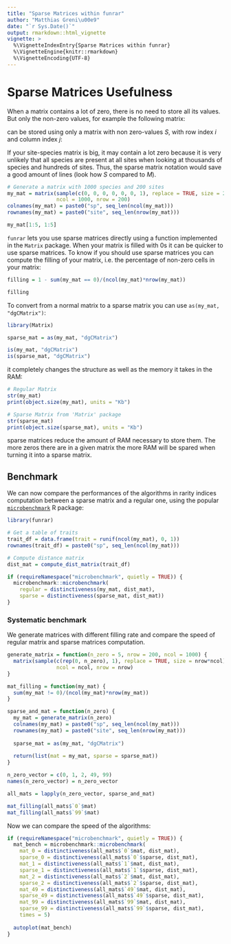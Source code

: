 ```yaml
---
title: "Sparse Matrices within funrar"
author: "Matthias Greni\u00e9"
date: "`r Sys.Date()`"
output: rmarkdown::html_vignette
vignette: >
  %\VignetteIndexEntry{Sparse Matrices within funrar}
  %\VignetteEngine{knitr::rmarkdown}
  %\VignetteEncoding{UTF-8}
---
```


# Sparse Matrices Usefulness

When a matrix contains a lot of zero, there is no need to store all its values. But only the non-zero values, for example the following matrix:

\begin{equation}
  M =
    \bordermatrix{
             ~      & \text{sp. A} & \text{sp. B} & {sp. C} \cr
      \text{site 1} & 1 & 0 & 0 \cr
      \text{site 2} & 0 & 1 & 1 \cr
      \text{site 3} & 0 & 1 & 0 \cr}
\end{equation}

can be stored using only a matrix with non zero-values $S$, with row index $i$ and column index $j$:

\begin{equation}
  S =
    \begin{matrix}
            i       &       j       & \text{value} \\
      \text{site 1} & \text{sp. A} & 1 \\
      \text{site 2} & \text{sp. B} & 1 \\
      \text{site 3} & \text{sp. B} & 1 \\
      \text{site 2} & \text{sp. C} & 1
    \end{matrix}
\end{equation}

If your site-species matrix is big, it may contain a lot zero because it is very unlikely that all species are present at all sites when looking at thousands of species and hundreds of sites. Thus, the sparse matrix notation would save a good amount of lines (look how $S$ compared to $M$).

```r
# Generate a matrix with 1000 species and 200 sites
my_mat = matrix(sample(c(0, 0, 0, 0, 0, 0, 1), replace = TRUE, size = 200000),
                ncol = 1000, nrow = 200)
colnames(my_mat) = paste0("sp", seq_len(ncol(my_mat)))
rownames(my_mat) = paste0("site", seq_len(nrow(my_mat)))

my_mat[1:5, 1:5]
```

`funrar` lets you use sparse matrices directly using a function implemented in the `Matrix` package. When your matrix is filled with 0s it can be quicker to use sparse matrices. To know if you should use sparse matrices you can compute the filling of your matrix, i.e. the percentage of non-zero cells in your matrix:

```r
filling = 1 - sum(my_mat == 0)/(ncol(my_mat)*nrow(my_mat))

filling
```

To convert from a normal matrix to a sparse matrix you can use `as(my_mat, "dgCMatrix")`:

```r
library(Matrix)

sparse_mat = as(my_mat, "dgCMatrix")

is(my_mat, "dgCMatrix")
is(sparse_mat, "dgCMatrix")
```

it completely changes the structure as well as the memory it takes in the RAM:

```r
# Regular Matrix
str(my_mat)
print(object.size(my_mat), units = "Kb")

# Sparse Matrix from 'Matrix' package
str(sparse_mat)
print(object.size(sparse_mat), units = "Kb")
```

sparse matrices reduce the amount of RAM necessary to store them. The more zeros there are in a given matrix the more RAM will be spared when turning it into a sparse matrix.



## Benchmark

We can now compare the performances of the algorithms in rarity indices computation between a sparse matrix and a regular one, using the popular [`microbenchmark`](https://cran.r-project.org/package=microbenchmark) R package:

```r
library(funrar)

# Get a table of traits
trait_df = data.frame(trait = runif(ncol(my_mat), 0, 1))
rownames(trait_df) = paste0("sp", seq_len(ncol(my_mat)))

# Compute distance matrix
dist_mat = compute_dist_matrix(trait_df)

if (requireNamespace("microbenchmark", quietly = TRUE)) {
  microbenchmark::microbenchmark(
    regular = distinctiveness(my_mat, dist_mat),
    sparse = distinctiveness(sparse_mat, dist_mat))
}
```


### Systematic benchmark

We generate matrices with different filling rate and compare the speed of regular matrix and sparse matrices computation.

```r
generate_matrix = function(n_zero = 5, nrow = 200, ncol = 1000) {
  matrix(sample(c(rep(0, n_zero), 1), replace = TRUE, size = nrow*ncol),
                ncol = ncol, nrow = nrow)
}

mat_filling = function(my_mat) {
  sum(my_mat != 0)/(ncol(my_mat)*nrow(my_mat))
}

sparse_and_mat = function(n_zero) {
  my_mat = generate_matrix(n_zero)
  colnames(my_mat) = paste0("sp", seq_len(ncol(my_mat)))
  rownames(my_mat) = paste0("site", seq_len(nrow(my_mat)))
  
  sparse_mat = as(my_mat, "dgCMatrix")
  
  return(list(mat = my_mat, sparse = sparse_mat))
}

n_zero_vector = c(0, 1, 2, 49, 99)
names(n_zero_vector) = n_zero_vector

all_mats = lapply(n_zero_vector, sparse_and_mat)

mat_filling(all_mats$`0`$mat)
mat_filling(all_mats$`99`$mat)
```

Now we can compare the speed of the algorithms:

```r
if (requireNamespace("microbenchmark", quietly = TRUE)) {
  mat_bench = microbenchmark::microbenchmark(
    mat_0 = distinctiveness(all_mats$`0`$mat, dist_mat),
    sparse_0 = distinctiveness(all_mats$`0`$sparse, dist_mat),
    mat_1 = distinctiveness(all_mats$`1`$mat, dist_mat),
    sparse_1 = distinctiveness(all_mats$`1`$sparse, dist_mat),
    mat_2 = distinctiveness(all_mats$`2`$mat, dist_mat),
    sparse_2 = distinctiveness(all_mats$`2`$sparse, dist_mat),
    mat_49 = distinctiveness(all_mats$`49`$mat, dist_mat),
    sparse_49 = distinctiveness(all_mats$`49`$sparse, dist_mat),
    mat_99 = distinctiveness(all_mats$`99`$mat, dist_mat),
    sparse_99 = distinctiveness(all_mats$`99`$sparse, dist_mat),
    times = 5)
  
  autoplot(mat_bench)
}
```

